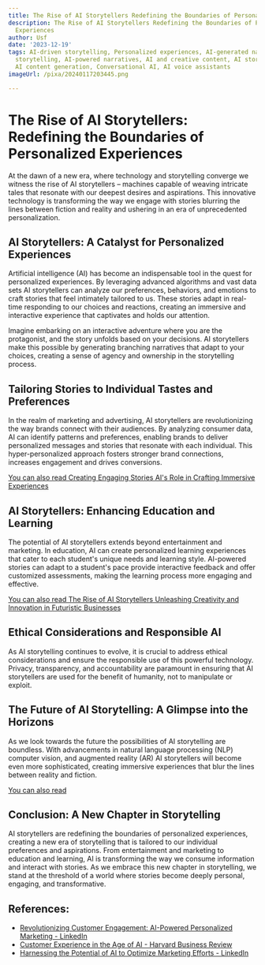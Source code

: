 ```yaml
---
title: The Rise of AI Storytellers Redefining the Boundaries of Personalized Experiences
description: The Rise of AI Storytellers Redefining the Boundaries of Personalized
  Experiences
author: Usf
date: '2023-12-19'
tags: AI-driven storytelling, Personalized experiences, AI-generated narratives, Interactive
  storytelling, AI-powered narratives, AI and creative content, AI storytelling tools,
  AI content generation, Conversational AI, AI voice assistants
imageUrl: /pixa/20240117203445.png

---
```

# The Rise of AI Storytellers: Redefining the Boundaries of Personalized Experiences

At the dawn of a new era, where technology and  storytelling converge we witness the rise  of  AI storytellers – machines capable of weaving intricate tales that resonate with our deepest desires and  aspirations. This innovative technology is transforming the way  we engage with stories blurring  the lines between fiction and reality and ushering  in an era of unprecedented personalization.

## AI  Storytellers: A Catalyst for Personalized Experiences

Artificial intelligence (AI) has become  an indispensable tool in the quest  for  personalized experiences. By leveraging advanced algorithms and vast data sets AI storytellers  can analyze our preferences,  behaviors, and emotions to craft stories that feel intimately tailored to us.  These stories adapt  in real-time responding to our choices and reactions, creating an immersive and interactive experience that captivates and holds our attention.

Imagine embarking on an interactive adventure where you are the protagonist, and the story unfolds based on your  decisions. AI storytellers make this possible by generating branching narratives that adapt to your choices, creating a sense of agency and ownership in the storytelling process.

##  Tailoring Stories to Individual Tastes and Preferences

In the realm of marketing and  advertising, AI storytellers are revolutionizing the way brands connect with their audiences. By analyzing consumer data, AI can identify patterns and preferences, enabling brands to deliver  personalized  messages  and stories that resonate with each individual. This hyper-personalized approach fosters stronger  brand connections, increases engagement and drives conversions.

[You can also read Creating Engaging Stories AI's Role in Crafting  Immersive Experiences](Creating%20Engaging%20Stories%20AI%27s%20Role%20in%20Crafting%20Immersive%20Experiences)


## AI Storytellers: Enhancing Education and Learning

The potential of AI storytellers extends beyond  entertainment and marketing. In education, AI  can create  personalized learning experiences that cater  to each student's unique needs and learning style.  AI-powered stories can adapt to a  student's pace provide interactive feedback and offer customized assessments, making the learning process more engaging  and effective.

[You can also read The Rise  of AI Storytellers Unleashing Creativity and Innovation in Futuristic Businesses](The%20Rise%20of%20AI%20Storytellers%20Unleashing%20Creativity%20and%20Innovation%20in%20Futuristic%20Businesses)


## Ethical Considerations and Responsible AI

As AI storytelling continues to evolve, it is  crucial to address  ethical considerations and  ensure the responsible use of this powerful technology. Privacy, transparency, and accountability are paramount in ensuring that AI storytellers  are used for the benefit of humanity, not to manipulate  or exploit.

##  The Future of AI Storytelling: A Glimpse into the Horizons

As we  look towards the future  the possibilities of AI storytelling  are boundless. With advancements in  natural  language processing (NLP) computer vision, and augmented reality (AR) AI storytellers will become even more sophisticated, creating immersive  experiences that blur the lines between reality and fiction.

[You can also read  ]()


## Conclusion: A  New Chapter in Storytelling

AI storytellers are redefining the boundaries of personalized experiences, creating a new era of storytelling that is tailored to  our individual preferences and aspirations.  From entertainment and marketing  to education and learning, AI is transforming the  way we consume information and interact with stories. As we embrace this new chapter in storytelling,  we stand at the threshold of a world where stories become deeply personal, engaging, and transformative.

## References:
- [Revolutionizing Customer Engagement: AI-Powered Personalized Marketing - LinkedIn](https://www.linkedin.com/pulse/revolutionizing-customer-engagement-ai-powered-marketing-vijay-sudhan-b7ugc)
- [Customer Experience in the Age of AI - Harvard Business Review](https://hbr.org/2022/03/customer-experience-in-the-age-of-ai)
- [Harnessing the Potential of AI to Optimize Marketing Efforts - LinkedIn](https://www.linkedin.com/pulse/harnessing-potential-ai-optimize-marketing)
